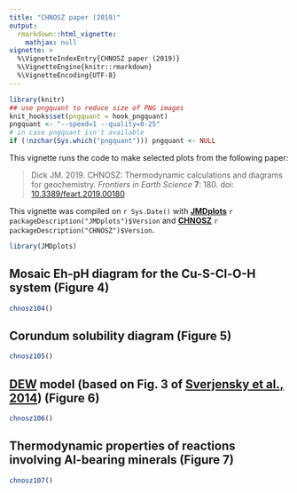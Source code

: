 ```yaml
---
title: "CHNOSZ paper (2019)"
output: 
  rmarkdown::html_vignette:
    mathjax: null
vignette: >
  %\VignetteIndexEntry{CHNOSZ paper (2019)}
  %\VignetteEngine{knitr::rmarkdown}
  %\VignetteEncoding{UTF-8}
---
```


```r
library(knitr)
## use pngquant to reduce size of PNG images
knit_hooks$set(pngquant = hook_pngquant)
pngquant <- "--speed=1 --quality=0-25"
# in case pngquant isn't available
if (!nzchar(Sys.which("pngquant"))) pngquant <- NULL 
```

This vignette runs the code to make selected plots from the following paper:

> Dick JM. 2019. CHNOSZ: Thermodynamic calculations and diagrams for geochemistry. *Frontiers in Earth Science* **7**: 180. doi: [10.3389/feart.2019.00180](https://doi.org/10.3389/feart.2019.00180)

This vignette was compiled on `r Sys.Date()` with **[JMDplots](https://github.com/jedick/JMDplots)** `r packageDescription("JMDplots")$Version` and **[CHNOSZ](http://chnosz.net)** `r packageDescription("CHNOSZ")$Version`.

```r
library(JMDplots)
```

## Mosaic Eh-pH diagram for the Cu-S-Cl-O-H system (Figure 4)
```r
chnosz104()
```

## Corundum solubility diagram (Figure 5)
```r
chnosz105()
```

## <a href="http://www.dewcommunity.org/" title="Deep Earth Water Community">DEW</a> model (based on Fig. 3 of [Sverjensky et al., 2014](https://doi.org/10.1038/ngeo2291)) (Figure 6)
```r
chnosz106()
```

## Thermodynamic properties of reactions involving Al-bearing minerals (Figure 7)
```r
chnosz107()
```
